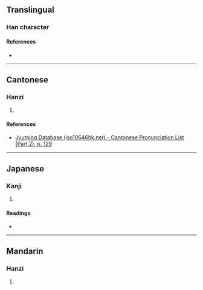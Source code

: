 {{character info/new}}
==Translingual==

===Han character===
{{Han char|rn=75|rad=木|as=08|sn=12|four=|canj=DHSS,DISS|ids=⿰木房}}

====References====
* {{Han ref|kx=0537.131|dkj=15058|hdz=21239.080|uh=6916|ud=26902}}

----

==Cantonese==

===Hanzi===
{{yue-hanzi|jyut=[[paang4]]|y=paang4}}

# {{defn|lang=yue|sort=木08}}

====References====
* [http://www.iso10646hk.net/jp/document/download.jsp Jyutping Database (iso10646hk.net) - Cantonese Pronunciation List (Part 2), p. 129]

----

==Japanese==

===Kanji===
{{ja-kanji|grade=|rs=木08}}

# {{defn|lang=ja|sort=木08}}

====Readings====
* {{ja-readings|on=[[ほう]] (hō)|kun=}}

----

==Mandarin==

===Hanzi===
{{cmn-hanzi|pin=[[péng]] ([[peng2]])|wg=p'eng<sup>2</sup>}}

# {{defn|lang=cmn|sort=木08}}